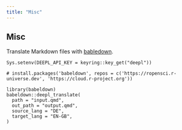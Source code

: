 ```yaml
---
title: "Misc"
---
```


## Misc


Translate Markdown files with [babledown](https://docs.ropensci.org/babeldown/).


``` 
Sys.setenv(DEEPL_API_KEY = keyring::key_get("deepl"))

# install.packages('babeldown', repos = c('https://ropensci.r-universe.dev', 'https://cloud.r-project.org'))

library(babeldown)
babeldown::deepl_translate(
  path = "input.qmd",
  out_path = "output.qmd",
  source_lang = "DE",
  target_lang = "EN-GB",
)
```
